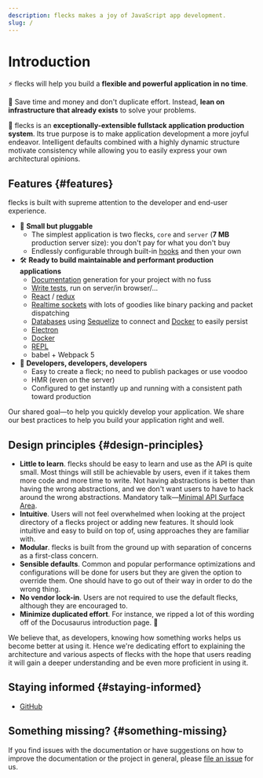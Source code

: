```yaml
---
description: flecks makes a joy of JavaScript app development.
slug: /
---
```


# Introduction

⚡️ flecks will help you build a **flexible and powerful application in no time**.

💸 Save time and money and don't duplicate effort. Instead, **lean on infrastructure that already exists** to solve your problems.

🧐 flecks is an **exceptionally-extensible fullstack application production system**. Its true purpose
is to make application development a more joyful endeavor. Intelligent defaults combined with
a highly dynamic structure motivate consistency while allowing you to easily express your own
architectural opinions.

## Features {#features}

flecks is built with supreme attention to the developer and end-user experience.

- 🧩 **Small but pluggable**
  - The simplest application is two flecks, `core` and `server` (**7 MB** production server size): you don't pay for what you don't buy
  - Endlessly configurable through built-in [hooks](./docs/flecks/hooks) and then your own
- 🛠️ **Ready to build maintainable and performant production applications**
  - [Documentation](./docs/documentation) generation for your project with no fuss
  - [Write tests](./docs/building-your-fleck#testing), run on server/in browser/...
  - [React](./docs/react) / [redux](./docs/redux)
  - [Realtime sockets](./docs/sockets) with lots of goodies like binary packing and packet dispatching
  - [Databases](./docs/database) using [Sequelize](https://sequelize.org/) to connect and [Docker](https://www.docker.com/) to easily persist
  - [Electron](./docs/electron)
  - [Docker](./docs/docker)
  - [REPL](./docs/repl)
  - babel + Webpack 5
- 👷 **Developers, developers, developers**
  - Easy to create a fleck; no need to publish packages or use voodoo
  - HMR (even on the server)
  - Configured to get instantly up and running with a consistent path toward production

Our shared goal—to help you quickly develop your application. We share our best practices to help you build your application right and well.

## Design principles {#design-principles}

- **Little to learn**. flecks should be easy to learn and use as the API is quite small. Most things will still be achievable by users, even if it takes them more code and more time to write. Not having abstractions is better than having the wrong abstractions, and we don't want users to have to hack around the wrong abstractions. Mandatory talk—[Minimal API Surface Area](https://www.youtube.com/watch?v=4anAwXYqLG8).
- **Intuitive**. Users will not feel overwhelmed when looking at the project directory of a flecks project or adding new features. It should look intuitive and easy to build on top of, using approaches they are familiar with.
- **Modular**. flecks is built from the ground up with separation of concerns as a first-class concern.
- **Sensible defaults**. Common and popular performance optimizations and configurations will be done for users but they are given the option to override them. One should have to go out of their way in order to do the wrong thing.
- **No vendor lock-in**. Users are not required to use the default flecks, although they are encouraged to.
- **Minimize duplicated effort**. For instance, we ripped a lot of this wording off of the Docusaurus introduction page. :dancer:

We believe that, as developers, knowing how something works helps us become better at using it. Hence we're dedicating effort to explaining the architecture and various aspects of flecks with the hope that users reading it will gain a deeper understanding and be even more proficient in using it.

## Staying informed {#staying-informed}

- [GitHub](https://github.com/cha0s/flecks)

## Something missing? {#something-missing}

If you find issues with the documentation or have suggestions on how to improve the documentation or the project in general, please [file an issue](https://github.com/cha0s/flecks/issues/new) for us.
